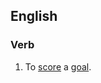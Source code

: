 ==English==

===Verb===
{{en-verb|head=[[hit]] [[the]] [[net]]|hits the net|hitting the net|hit the net|hit the net}}

# {{context|football}} To [[score]] a [[goal]].